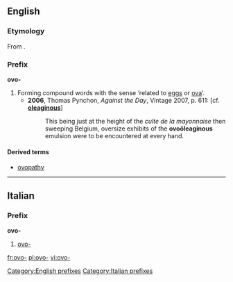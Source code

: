 {{also|ovo}}
==English==

===Etymology===
From {{etyl|la}} {{term|ovum||egg|lang=la}}.

===Prefix===
'''ovo-'''

# Forming compound words with the sense ‘related to [[eggs]] or [[ova]]’.
#* '''2006''', Thomas Pynchon, ''Against the Day'', Vintage 2007, p. 611: [cf. '''[[oleaginous]]''']
#*: This being just at the height of the ''culte de la mayonnaise'' then sweeping Belgium, oversize exhibits of the '''ovoöleaginous''' emulsion were to be encountered at every hand.

====Derived terms====
* [[ovopathy]]

[[Category:English prefixes]]

----

==Italian==

===Prefix===
'''ovo-'''

# [[#English|ovo-]]

[[Category:Italian prefixes]]

[[fr:ovo-]]
[[pl:ovo-]]
[[vi:ovo-]]
